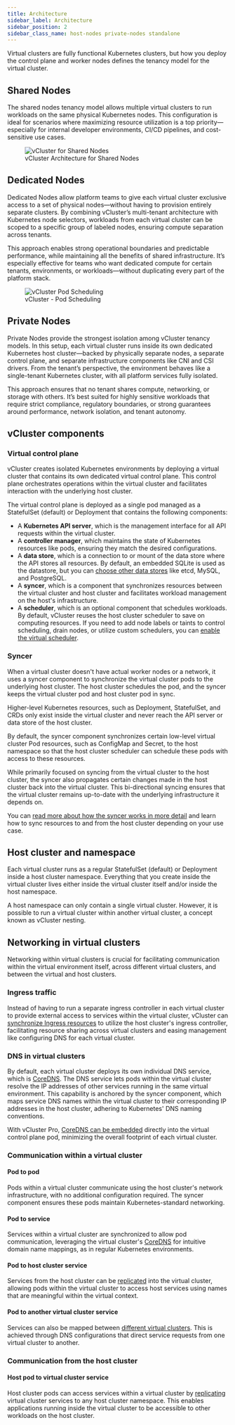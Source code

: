 ```yaml
---
title: Architecture
sidebar_label: Architecture
sidebar_position: 2
sidebar_class_name: host-nodes private-nodes standalone
---
```



Virtual clusters are fully functional Kubernetes clusters, but how you deploy the control plane and worker nodes
defines the tenancy model for the virtual cluster.

## Shared Nodes

The shared nodes tenancy model allows multiple virtual clusters to run workloads on the same physical 
Kubernetes nodes. This configuration is ideal for scenarios where maximizing resource utilization is a 
top priority—especially for internal developer environments, CI/CD pipelines, and cost-sensitive use cases.

<figure>
<img
  src={require('@site/static/media/rebranding/vcluster-architecture.png').default}
  alt="vCluster for Shared Nodes"
 />
  <figcaption>vCluster Architecture for Shared Nodes</figcaption>
</figure>

## Dedicated Nodes

Dedicated Nodes allow platform teams to give each virtual cluster exclusive access to a set of physical nodes—without having to provision entirely separate clusters. By combining vCluster’s multi-tenant architecture with Kubernetes node selectors, workloads from each virtual cluster can be scoped to a specific group of labeled nodes, ensuring compute separation across tenants.

This approach enables strong operational boundaries and predictable performance, while maintaining all the benefits of shared infrastructure. It’s especially effective for teams who want dedicated compute for certain tenants, environments, or workloads—without duplicating every part of the platform stack.

<figure>
  <img
    src={
      require("@site/static/media/rebranding/vcluster-architecture.png").default
    }
    alt="vCluster Pod Scheduling"
  />
  <figcaption>vCluster - Pod Scheduling</figcaption>
</figure>

## Private Nodes

Private Nodes provide the strongest isolation among vCluster tenancy models. In this setup, each virtual cluster runs inside its own dedicated Kubernetes host cluster—backed by physically separate nodes, a separate control plane, and separate infrastructure components like CNI and CSI drivers. From the tenant’s perspective, the environment behaves like a single-tenant Kubernetes cluster, with all platform services fully isolated.

This approach ensures that no tenant shares compute, networking, or storage with others. It’s best suited for highly sensitive workloads that require strict compliance, regulatory boundaries, or strong guarantees around performance, network isolation, and tenant autonomy.

## vCluster components 
 
### Virtual control plane

vCluster creates isolated Kubernetes environments by deploying a virtual cluster that contains its own dedicated virtual control plane. This control plane orchestrates operations within the virtual cluster and facilitates interaction with the underlying host cluster.

The virtual control plane is deployed as a single pod managed as a StatefulSet (default) or Deployment that contains the following components:

- A **Kubernetes API server**, which is the management interface for all API requests within the virtual cluster.
- A **controller manager**, which maintains the state of Kubernetes resources like pods, ensuring they match the desired configurations.
- A **data store**, which is a connection to or mount of the data store where the API stores all resources. By default, an embedded SQLite is used as the datastore, but you can [choose other data stores](../configure/vcluster-yaml/control-plane/components/backing-store/) like etcd, MySQL, and PostgreSQL.
- A **syncer**, which is a component that synchronizes resources between the virtual cluster and host cluster and facilitates workload management on the host's infrastructure.
- A **scheduler**, which is an optional component that schedules workloads. By default, vCluster reuses the host cluster scheduler to save on computing resources. If you need to add node labels or taints to control scheduling, drain nodes, or utilize custom schedulers, you can [enable the virtual scheduler](../configure/vcluster-yaml/control-plane/other/advanced/virtual-scheduler).

### Syncer

<TenancySupport hostNodes="true" />

When a virtual cluster doesn't have actual worker nodes or a network, it uses a syncer component to synchronize the virtual cluster pods to the underlying host cluster. The host cluster schedules the pod, and the syncer keeps the virtual cluster pod and host cluster pod in sync.

Higher-level Kubernetes resources, such as Deployment, StatefulSet, and CRDs only exist inside the virtual cluster and never reach the API server or data store of the host cluster.

By default, the syncer component synchronizes certain low-level virtual cluster Pod resources, such as ConfigMap and Secret, to the host namespace so that the host cluster scheduler can schedule these pods with access to these resources.

While primarily focused on syncing from the virtual cluster to the host cluster, the syncer also propagates certain changes made in the host cluster back into the virtual cluster. This bi-directional syncing ensures that the virtual cluster remains up-to-date with the underlying infrastructure it depends on.

You can [read more about how the syncer works in more detail](../configure/vcluster-yaml/sync/) and learn how to sync resources to and from the host cluster depending on your use case.

## Host cluster and namespace

Each virtual cluster runs as a regular StatefulSet (default) or Deployment inside a host cluster namespace. Everything that you create inside the virtual cluster lives either inside the virtual cluster itself and/or inside the host namespace.

A host namespace can only contain a single virtual cluster. However, it is possible to run a virtual cluster within another virtual cluster, a concept known as vCluster nesting.

<!-- vale off -->

## Networking in virtual clusters

Networking within virtual clusters is crucial for facilitating communication within the virtual environment itself, across different virtual clusters, and between the virtual and host clusters.

### Ingress traffic

Instead of having to run a separate ingress controller in each virtual cluster to provide external access to services within the virtual cluster, vCluster can [synchronize Ingress resources](../configure/vcluster-yaml/sync/to-host/networking/ingresses) to utilize the host cluster's ingress controller, facilitating resource sharing across virtual clusters and easing management like configuring DNS for each virtual cluster.

### DNS in virtual clusters

By default, each virtual cluster deploys its own individual DNS service, which is [CoreDNS](../configure/vcluster-yaml/control-plane/components/coredns). The DNS service lets pods within the virtual cluster resolve the IP addresses of other services running in the same virtual environment. This capability is anchored by the syncer component, which maps service DNS names within the virtual cluster to their corresponding IP addresses in the host cluster, adhering to Kubernetes' DNS naming conventions.

With vCluster Pro, [CoreDNS can be embedded](../configure/vcluster-yaml/control-plane/components/coredns) directly into the virtual control plane pod, minimizing the overall footprint of each virtual cluster.

### Communication within a virtual cluster

#### Pod to pod

Pods within a virtual cluster communicate using the host cluster's network infrastructure, with no additional configuration required. The syncer component ensures these pods maintain Kubernetes-standard networking.

#### Pod to service

Services within a virtual cluster are synchronized to allow pod communication, leveraging the virtual cluster's [CoreDNS](../configure/vcluster-yaml/control-plane/components/coredns) for intuitive domain name mappings, as in regular Kubernetes environments.

#### Pod to host cluster service

Services from the host cluster can be [replicated](../configure/vcluster-yaml/networking/replicate-services) into the virtual cluster, allowing pods within the virtual cluster to access host services using names that are meaningful within the virtual context.

#### Pod to another virtual cluster service

Services can also be mapped between [different virtual clusters](../configure/vcluster-yaml/networking/resolve-dns.mdx). This is achieved through DNS configurations that direct service requests from one virtual cluster to another.

### Communication from the host cluster

#### Host pod to virtual cluster service

Host cluster pods can access services within a virtual cluster by [replicating](../configure/vcluster-yaml/networking/replicate-services#virtual-cluster-to-host-cluster) virtual cluster services to any host cluster namespace. This enables applications running inside the virtual cluster to be accessible to other workloads on the host cluster.
